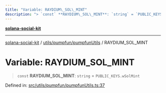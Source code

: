 ```yaml
---
title: "Variable: RAYDIUM\_SOL\_MINT"
description: "> `const` **RAYDIUM\_SOL\_MINT**: `string` = `PUBLIC_KEYS.wSolMint`"
---
```


[**solana-social-kit**](../../../../README.mdx)

***

[solana-social-kit](../../../../README.mdx) / [utils/pumpfun/pumpfunUtils](../README.mdx) / RAYDIUM\_SOL\_MINT

# Variable: RAYDIUM\_SOL\_MINT

> `const` **RAYDIUM\_SOL\_MINT**: `string` = `PUBLIC_KEYS.wSolMint`

Defined in: [src/utils/pumpfun/pumpfunUtils.ts:37](https://github.com/SendArcade/solana-social-starter/blob/bd4b3556b8f469c27ebb06f4df65b3a36b43ba3b/src/utils/pumpfun/pumpfunUtils.ts#L37)
